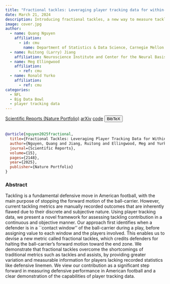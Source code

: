 ```yaml
---
title: "Fractional tackles: Leveraging player tracking data for within-play tackling evaluation in American football"
date: March 21, 2024
description: Introducing fractional tackles, a new way to measure tackles with player-tracking data (2024 NFL Big Data Bowl finalist)
image: cover.jpg
author:
  - name: Quang Nguyen
    affiliation:
      - id: cmu
        name: Department of Statistics & Data Science, Carnegie Mellon University
  - name: Ruitong (Larry) Jiang
    affiliation: Neuroscience Institute and Center for the Neural Basis of Cognition, Carnegie Mellon University
  - name: Meg Ellingwood
    affiliation:
      - ref: cmu
  - name: Ronald Yurko
    affiliation:
      - ref: cmu
categories:
  - NFL
  - Big Data Bowl
  - player tracking data
---
```


<a href="https://www.nature.com/articles/s41598-025-85993-1" target="_blank" rel="noopener noreferrer" class="bi-bank btn btn-primary" role="button"> Scientific Reports (Nature Portfolio)</a>
<a href="https://arxiv.org/abs/2403.14769" target="_blank" rel="noopener noreferrer" class="bi-file-earmark-text-fill btn btn-warning" role="button"> arXiv</a>
<!-- Code -->
<a href="https://github.com/qntkhvn/tackle" target="_blank" rel="noopener noreferrer" class="bi-github btn btn-secondary" role="button"> code</a>
<!-- BibTeX -->
<button class="btn btn-info" type="button" data-bs-toggle="collapse" data-bs-target="#nguyen2025fractional" aria-expanded="false" aria-controls="nguyen2025fractional">
  BibTeX
</button>
<div class="collapse" id="nguyen2025fractional">
  <br>
  <div class="card card-body">
```bibtex
@article{nguyen2025fractional,
  title={Fractional Tackles: Leveraging Player Tracking Data for Within-Play Tackling Evaluation in American Football},
  author={Nguyen, Quang and Jiang, Ruitong and Ellingwood, Meg and Yurko, Ronald},
  journal={Scientific Reports},
  volume={15},
  pages={2148},
  year={2025},
  publisher={Nature Portfolio}
}
```
  </div>
</div>


### Abstract

Tackling is a fundamental defensive move in American football, with the main purpose of stopping the forward motion of the ball-carrier. However, current tackling metrics are manually recorded outcomes that are inherently flawed due to their discrete and subjective nature. Using player tracking data, we present a novel framework for assessing tackling contribution in a continuous and objective manner. Our approach first identifies when a defender is in a ``contact window'' of the ball-carrier during a play, before assigning value to each window and the players involved. This enables us to devise a new metric called fractional tackles, which credits defenders for halting the ball-carrier's forward motion toward the end zone. We demonstrate that fractional tackles overcome the shortcomings of traditional metrics such as tackles and assists, by providing greater variation and measurable information for players lacking recorded statistics like defensive linemen. We view our contribution as a significant step forward in measuring defensive performance in American football and a clear demonstration of the capabilities of player tracking data.
